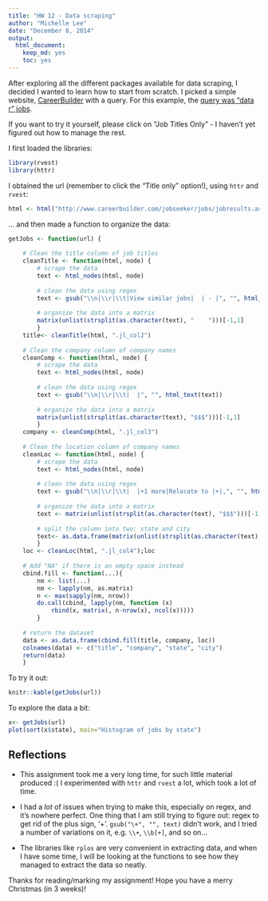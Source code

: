 ```yaml
---
title: "HW 12 - Data scraping"
author: "Michelle Lee"
date: "December 8, 2014"
output:
  html_document:
    keep_md: yes
    toc: yes
---
```


After exploring all the different packages available for data scraping, I decided I wanted to learn how to start from scratch. I picked a simple website, [CareerBuilder](http://www.careerbuilder.com/?sc_cmp2=js_home_cblogo) with a query. For this example, the [query was "data r" jobs](http://www.careerbuilder.com/jobseeker/jobs/jobresults.aspx?qb=1&SB%3Asbkw=r+data&SB%3As_freeloc=&SB%3Asbfr=30&sbsbmt=Find+Jobs&IPath=ILKV&excrit=st%3DA%3Buse%3DALL%3BrawWords%3Dr%3BCID%3DUS%3BSID%3D%3F%3BTID%3D0%3BLOCCID%3DUS%3BENR%3DNO%3BDTP%3DDRNS%3BYDI%3DYES%3BIND%3DALL%3BPDQ%3DAll%3BPDQ%3DAll%3BPAYL%3D0%3BPAYH%3DGT120%3BPOY%3DNO%3BETD%3DALL%3BRE%3DALL%3BMGT%3DDC%3BSUP%3DDC%3BFRE%3D30%3BCHL%3DAL%3BQS%3DSID_UNKNOWN%3BSS%3DNO%3BTITL%3D0%3BOB%3D-relv%3BVT%3DTITLE%3BJQT%3DRAD%3BJDV%3DFalse%3BSITEENT%3DUSJOB%3BMaxLowExp%3D-1%3BRecsPerPage%3D25&cid=US&findjob=sb).

If you want to try it yourself, please click on "Job Titles Only" - I haven't yet figured out how to manage the rest. 

I first loaded the libraries:

```r
library(rvest)
library(httr)
```

I obtained the url (remember to click the "Title only" option!), using `httr` and `rvest`:

```r
html <- html("http://www.careerbuilder.com/jobseeker/jobs/jobresults.aspx?qb=1&SB%3Asbkw=r+data&SB%3As_freeloc=&SB%3Asbfr=30&sbsbmt=Find+Jobs&IPath=ILKV&excrit=st%3DA%3Buse%3DALL%3BrawWords%3Dr%3BCID%3DUS%3BSID%3D%3F%3BTID%3D0%3BLOCCID%3DUS%3BENR%3DNO%3BDTP%3DDRNS%3BYDI%3DYES%3BIND%3DALL%3BPDQ%3DAll%3BPDQ%3DAll%3BPAYL%3D0%3BPAYH%3DGT120%3BPOY%3DNO%3BETD%3DALL%3BRE%3DALL%3BMGT%3DDC%3BSUP%3DDC%3BFRE%3D30%3BCHL%3DAL%3BQS%3DSID_UNKNOWN%3BSS%3DNO%3BTITL%3D0%3BOB%3D-relv%3BVT%3DTITLE%3BJQT%3DRAD%3BJDV%3DFalse%3BSITEENT%3DUSJOB%3BMaxLowExp%3D-1%3BRecsPerPage%3D25&cid=US&findjob=sb")
```

... and then made a function to organize the data:

```r
getJobs <- function(url) {
	
	# Clean the title column of job titles
	cleanTitle <- function(html, node) {
		# scrape the data
		text <- html_nodes(html, node)
		
		# clean the data using regex
		text <- gsub("\\n|\\r|\\t|View similar jobs|  | - |", "", html_text(text))
		
		# organize the data into a matrix
		matrix(unlist(strsplit(as.character(text), "    ")))[-1,1]
		}
	title<- cleanTitle(html, ".jl_col2")
	
	# Clean the company column of company names
	cleanComp <- function(html, node) {
		# scrape the data
		text <- html_nodes(html, node)
		
		# clean the data using regex
		text <- gsub("\\n|\\r|\\t|  |", "", html_text(text))
		
		# organize the data into a matrix
		matrix(unlist(strsplit(as.character(text), "$$$")))[-1,1]
		}
	company <- cleanComp(html, ".jl_col3")
	
	# Clean the location column of company names
	cleanLoc <- function(html, node) {
		# scrape the data
		text <- html_nodes(html, node)
		
		# clean the data using regex
		text <- gsub("\\n|\\r|\\t|  |+1 more|Relocate to |+|,", "", html_text(text))
		
		# organize the data into a matrix
		text <- matrix(unlist(strsplit(as.character(text), "$$$")))[-1,1]
		
		# split the column into two: state and city
		text<- as.data.frame(matrix(unlist(strsplit(as.character(text), " - ")), ncol=2, byrow=T))
		}
	loc <- cleanLoc(html, ".jl_col4");loc
	
	# Add "NA" if there is an empty space instead
	cbind.fill <- function(...){
		nm <- list(...) 
		nm <- lapply(nm, as.matrix)
		n <- max(sapply(nm, nrow)) 
		do.call(cbind, lapply(nm, function (x) 
			rbind(x, matrix(, n-nrow(x), ncol(x))))) 
		}
	
	# return the dataset
	data <- as.data.frame(cbind.fill(title, company, loc))
	colnames(data) <- c("title", "company", "state", "city")
	return(data)
	}
```

To try it out:

```r
knitr::kable(getJobs(url))
```

To explore the data a bit:

```r
x<- getJobs(url)
plot(sort(x$state), main="Histogram of jobs by state")
```


## Reflections

* This assignment took me a very long time, for such little material produced :( I experimented with `httr` and `rvest` a lot, which took a lot of time.

* I had a *lot* of issues when trying to make this, especially on regex, and it's nowhere perfect. One thing that I am still trying to figure out: regex to get rid of the plus sign, '+'. `gsub("\+", "", text)` didn't work, and I tried a number of variations on it, e.g. `\\+`, `\\b[+]`, and so on... 

* The libraries like `rplos` are very convenient in extracting data, and when I have some time, I will be looking at the functions to see how they managed to extract the data so neatly. 

Thanks for reading/marking my assignment! Hope you have a merry Christmas (in 3 weeks)!

